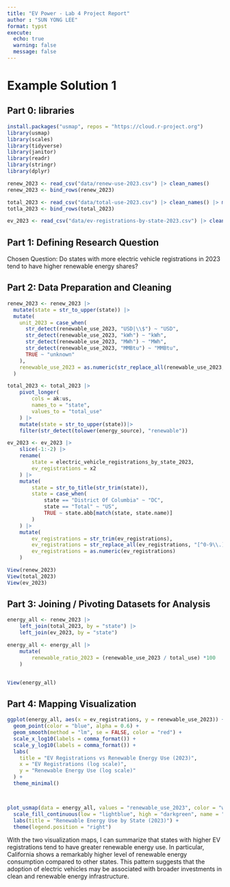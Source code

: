 ```yaml
---
title: "EV Power - Lab 4 Project Report"
author : "SUN YONG LEE"
format: typst
execute: 
  echo: true
  warning: false
  message: false
---
```


# Example Solution 1

## **Part 0: libraries**

```r
install.packages("usmap", repos = "https://cloud.r-project.org")
library(usmap)
library(scales) 
library(tidyverse)
library(janitor)
library(readr)
library(stringr)
library(dplyr)

renew_2023 <- read_csv("data/renew-use-2023.csv") |> clean_names() 
renew_2023 <- bind_rows(renew_2023)

total_2023 <- read_csv("data/total-use-2023.csv") |> clean_names() |> mutate (year= 2023)
totla_2023 <- bind_rows(total_2023)

ev_2023 <- read_csv("data/ev-registrations-by-state-2023.csv") |> clean_names()

```

## **Part 1:** **Defining Research Question**

Chosen Question: Do states with more electric vehicle registrations in 2023 tend to have higher renewable energy shares?

## **Part 2: Data Preparation and Cleaning**

```r
renew_2023 <- renew_2023 |>
  mutate(state = str_to_upper(state)) |>
  mutate(   
    unit_2023 = case_when(
      str_detect(renewable_use_2023, "USD|\\$") ~ "USD",
      str_detect(renewable_use_2023, "kWh") ~ "kWh",
      str_detect(renewable_use_2023, "MWh") ~ "MWh",
      str_detect(renewable_use_2023, "MMBtu") ~ "MMBtu",
      TRUE ~ "unknown"
    ),
    renewable_use_2023 = as.numeric(str_replace_all(renewable_use_2023, "[^0-9\\.]", ""))
  )

total_2023 <- total_2023 |>
    pivot_longer(
        cols = ak:us,
        names_to = "state",
        values_to = "total_use"
    ) |>
    mutate(state = str_to_upper(state))|>
    filter(str_detect(tolower(energy_source), "renewable"))

ev_2023 <- ev_2023 |>
    slice(-1:-2) |>
    rename(
        state = electric_vehicle_registrations_by_state_2023,
        ev_registrations = x2
    ) |>
    mutate(
        state = str_to_title(str_trim(state)),
        state = case_when(
            state == "District Of Columbia" ~ "DC",
            state == "Total" ~ "US",
            TRUE ~ state.abb[match(state, state.name)]
        )
    ) |>
    mutate(
        ev_registrations = str_trim(ev_registrations),
        ev_registrations = str_replace_all(ev_registrations, "[^0-9\\.]", ""),
        ev_registrations = as.numeric(ev_registrations)
    )

View(renew_2023)
View(total_2023)
View(ev_2023)


```

## **Part 3: Joining / Pivoting Datasets for Analysis**

```r
energy_all <- renew_2023 |>
    left_join(total_2023, by = "state") |>
    left_join(ev_2023, by = "state")

energy_all <- energy_all |>
    mutate(
        renewable_ratio_2023 = (renewable_use_2023 / total_use) *100
    )


View(energy_all)

```

## **Part 4: Mapping Visualization**

```r
ggplot(energy_all, aes(x = ev_registrations, y = renewable_use_2023)) +
  geom_point(color = "blue", alpha = 0.6) +
  geom_smooth(method = "lm", se = FALSE, color = "red") +
  scale_x_log10(labels = comma_format()) +  
  scale_y_log10(labels = comma_format()) +  
  labs(
    title = "EV Registrations vs Renewable Energy Use (2023)",
    x = "EV Registrations (log scale)",
    y = "Renewable Energy Use (log scale)"
  ) +
  theme_minimal()



plot_usmap(data = energy_all, values = "renewable_use_2023", color = "white") +
  scale_fill_continuous(low = "lightblue", high = "darkgreen", name = "Renewable Use (2023)") +
  labs(title = "Renewable Energy Use by State (2023)") +
  theme(legend.position = "right")
```

With the two visualization maps, I can summarize that states with higher EV registrations tend to have greater renewable energy use. In particular, California shows a remarkably higher level of renewable energy consumption compared to other states. This pattern suggests that the adoption of electric vehicles may be associated with broader investments in clean and renewable energy infrastructure.